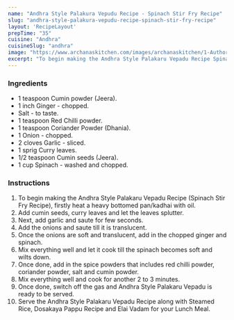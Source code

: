 ---
name: "Andhra Style Palakura Vepudu Recipe - Spinach Stir Fry Recipe"
slug: "andhra-style-palakura-vepudu-recipe-spinach-stir-fry-recipe"
layout: 'RecipeLayout'
prepTime: "35"
cuisine: "Andhra"
cuisineSlug: "andhra"
image: "https://www.archanaskitchen.com/images/archanaskitchen/1-Author/sibyl_sunitha/Andhra_Style_Palakaru_Vepadu_Recipe_Spinach_Stir_Fry_Recipe_.jpg"
excerpt: "To begin making the Andhra Style Palakaru Vepadu Recipe Spinach Stir Fry Recipe, firstly heat a heavy bottomed pankadhai with oil"
---

### Ingredients

- 1 teaspoon Cumin powder (Jeera).
- 1 inch Ginger - chopped.
- Salt - to taste.
- 1 teaspoon Red Chilli powder.
- 1 teaspoon Coriander Powder (Dhania).
- 1 Onion - chopped.
- 2 cloves Garlic - sliced.
- 1 sprig Curry leaves.
- 1/2 teaspoon Cumin seeds (Jeera).
- 1 cup Spinach - washed and chopped.

### Instructions

1. To begin making the Andhra Style Palakaru Vepadu Recipe (Spinach Stir Fry Recipe), firstly heat a heavy bottomed pan/kadhai with oil.
1. Add cumin seeds, curry leaves and let the leaves splutter.
1. Next, add garlic and saute for few seconds.
1. Add the onions and saute till it is translucent.
1. Once the onions are soft and translucent, add in the chopped ginger and spinach.
1. Mix everything well and let it cook till the spinach becomes soft and wilts down.
1. Once done, add in the spice powders that includes red chilli powder, coriander powder, salt and cumin powder.
1. Mix everything well and cook for another 2 to 3 minutes.
1. Once done, switch off the gas and Andhra Style Palakaru Vepadu is ready to be served.
1. Serve the Andhra Style Palakaru Vepadu Recipe along with Steamed Rice, Dosakaya Pappu Recipe and Elai Vadam for your Lunch Meal.
